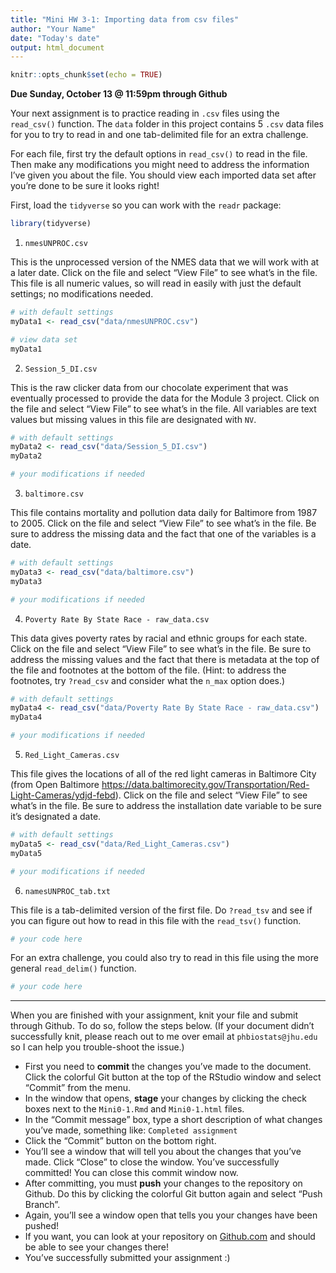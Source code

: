 ```yaml
---
title: "Mini HW 3-1: Importing data from csv files"
author: "Your Name"
date: "Today's date"
output: html_document
---
```


```r
knitr::opts_chunk$set(echo = TRUE)
```

**Due Sunday, October 13 @ 11:59pm through Github**

Your next assignment is to practice reading in `.csv` files using the `read_csv()` function.  The `data` folder in this project contains 5 `.csv` data files for you to try to read in and one tab-delimited file for an extra challenge.  

For each file, first try the default options in `read_csv()` to read in the file.  Then make any modifications you might need to address the information I've given you about the file. You should view each imported data set after you're done to be sure it looks right!

First, load the `tidyverse` so you can work with the `readr` package:
```r
library(tidyverse)
```

1. `nmesUNPROC.csv` 

This is the unprocessed version of the NMES data that we will work with at a later date.  Click on the file and select "View File" to see what's in the file.  This file is all numeric values, so will read in easily with just the default settings; no modifications needed.
```r
# with default settings
myData1 <- read_csv("data/nmesUNPROC.csv")

# view data set
myData1
```

2. `Session_5_DI.csv` 

This is the raw clicker data from our chocolate experiment that was eventually processed to provide the data for the Module 3 project.  Click on the file and select "View File" to see what's in the file. All variables are text values but missing values in this file are designated with `NV`.
```r
# with default settings
myData2 <- read_csv("data/Session_5_DI.csv")
myData2

# your modifications if needed

```


3. `baltimore.csv` 

This file contains mortality and pollution data daily for Baltimore from 1987 to 2005.  Click on the file and select "View File" to see what's in the file. Be sure to address the missing data and the fact that one of the variables is a date.
```r
# with default settings
myData3 <- read_csv("data/baltimore.csv")
myData3

# your modifications if needed

```

4. `Poverty Rate By State Race - raw_data.csv`

This data gives poverty rates by racial and ethnic groups for each state.  Click on the file and select "View File" to see what's in the file.  Be sure to address the missing values and the fact that there is metadata at the top of the file and footnotes at the bottom of the file.  (Hint: to address the footnotes, try `?read_csv` and consider what the `n_max` option does.) 
```r
# with default settings
myData4 <- read_csv("data/Poverty Rate By State Race - raw_data.csv")
myData4

# your modifications if needed

```

5. `Red_Light_Cameras.csv`

This file gives the locations of all of the red light cameras in Baltimore City (from Open Baltimore [https://data.baltimorecity.gov/Transportation/Red-Light-Cameras/ydjd-febd](website)).  Click on the file and select "View File" to see what's in the file.  Be sure to address the installation date variable to be sure it's designated a date.
```r
# with default settings
myData5 <- read_csv("data/Red_Light_Cameras.csv")
myData5

# your modifications if needed

```

6. `namesUNPROC_tab.txt`

This file is a tab-delimited version of the first file.  Do `?read_tsv` and see if you can figure out how to read in this file with the `read_tsv()` function.
```r
# your code here

```

For an extra challenge, you could also try to read in this file using the more general `read_delim()` function.
```r
# your code here

```

___

When you are finished with your assignment, knit your file and submit through Github. To do so, follow the steps below.  (If your document didn't successfully knit, please reach out to me over email at `phbiostats@jhu.edu` so I can help you trouble-shoot the issue.)

* First you need to **commit** the changes you've made to the document.  Click the colorful Git button at the top of the RStudio window and select "Commit" from the menu.
* In the window that opens, **stage** your changes by clicking the check boxes next to the `Mini0-1.Rmd` and `Mini0-1.html` files.
* In the "Commit message" box, type a short description of what changes you've made, something like: `Completed assignment`
* Click the "Commit" button on the bottom right.
* You'll see a window that will tell you about the changes that you've made.  Click "Close" to close the window.  You've successfully committed! You can close this commit window now.
* After committing, you must **push** your changes to the repository on Github.  Do this by clicking the colorful Git button again and select "Push Branch".  
* Again, you'll see a window open that tells you your changes have been pushed!
* If you want, you can look at your repository on [Github.com](https://github.com/) and should be able to see your changes there!  
* You've successfully submitted your assignment :)


